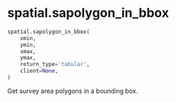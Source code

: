 # spatial.sapolygon_in_bbox { #soildb.spatial.sapolygon_in_bbox }

```python
spatial.sapolygon_in_bbox(
    xmin,
    ymin,
    xmax,
    ymax,
    return_type='tabular',
    client=None,
)
```

Get survey area polygons in a bounding box.